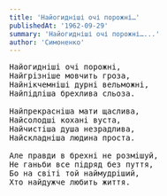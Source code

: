 ```yaml
---
title: 'Найогидніші очі порожні…'
publishedAt: '1962-09-29'
summary: 'Найогидніші очі порожні…...'
author: 'Симоненко'
---
```



<pre>
Найогидніші очі порожні,
Найгрізніше мовчить гроза,
Найнікчемніші дурні вельможні,
Найпідліша брехлива сльоза.

Найпрекрасніша мати щаслива,
Найсолодші кохані вуста,
Найчистіша душа незрадлива,
Найскладніша людина проста.

Але правди в брехні не розмішуй,
Не ганьби все підряд без пуття,
Бо на світі той наймудріший,
Хто найдужче любить життя.
</pre>